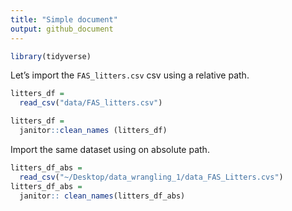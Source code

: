 ```yaml
---
title: "Simple document"
output: github_document
---
```


```r
library(tidyverse)
```


Let's import the `FAS_litters.csv` csv using a relative path.

```r
litters_df =
  read_csv("data/FAS_litters.csv")

litters_df =
  janitor::clean_names (litters_df)
```

Import the same dataset using on absolute path.

```r
litters_df_abs =
  read_csv("~/Desktop/data_wrangling_1/data_FAS_Litters.cvs")
litters_df_abs =
  janitor:: clean_names(litters_df_abs)
```


